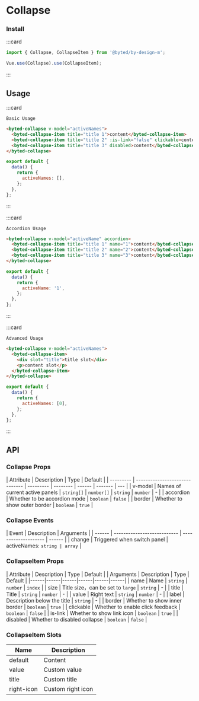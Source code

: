 # Collapse

### Install

:::card

```javascript
import { Collapse, CollapseItem } from '@byted/by-design-m';

Vue.use(Collapse).use(CollapseItem);
```

:::

## Usage

:::card

```topic
Basic Usage
```

```html
<byted-collapse v-model="activeNames">
  <byted-collapse-item title="title 1">content</byted-collapse-item>
  <byted-collapse-item title="title 2" :is-link="false" clickable>content</byted-collapse-item>
  <byted-collapse-item title="title 3" disabled>content</byted-collapse-item>
</byted-collapse>
```

```javascript
export default {
  data() {
    return {
      activeNames: [],
    };
  },
};
```

:::

:::card

```topic
Accordion Usage
```

```html
<byted-collapse v-model="activeName" accordion>
  <byted-collapse-item title="title 1" name="1">content</byted-collapse-item>
  <byted-collapse-item title="title 2" name="2">content</byted-collapse-item>
  <byted-collapse-item title="title 3" name="3">content</byted-collapse-item>
</byted-collapse>
```

```javascript
export default {
  data() {
    return {
      activeName: '1',
    };
  },
};
```

:::

:::card

```topic
Advanced Usage
```

```html
<byted-collapse v-model="activeNames">
  <byted-collapse-item>
    <div slot="title">title slot</div>
    <p>content slot</p>
  </byted-collapse-item>
</byted-collapse>
```

```javascript
export default {
  data() {
    return {
      activeNames: [0],
    };
  },
};
```

:::

## API

### Collapse Props

| Attribute | Description                    | Type      | Default  |
| --------- | ------------------------------ | --------- | -------- | ------ | ------- | --- |
| v-model   | Names of current active panels | `string[]` &#124; `number[]` &#124; `string` &#124; `number` | -   |
| accordion | Whether to be accordion mode   | `boolean` | `false`  |
| border    | Whether to show outer border   | `boolean` | `true`   |

### Collapse Events

| Event  | Description                 | Arguments            |
| ------ | --------------------------- | -------------------- | ------ |
| change | Triggered when switch panel | activeNames: `string | array` |

### CollapseItem Props

| Attribute | Description | Type | Default |
| Arguments | Description | Type | Default |
|------|------|------|------|------|------|
| name | Name | `string` &#124; `number` | `index` |
| size | Title size，can be set to `large` | `string` | - |
| title | Title | `string` &#124; `number` | - |
| value | Right text | `string` &#124; `number` | - |
| label | Description below the title | `string` | - |
| border | Whether to show inner border | `boolean` | `true` |
| clickable | Whether to enable click feedback | `boolean` | `false` |
| is-link | Whether to show link icon | `boolean` | `true` |
| disabled | Whether to disabled collapse | `boolean` | `false` |

### CollapseItem Slots

| Name       | Description       |
| ---------- | ----------------- |
| default    | Content           |
| value      | Custom value      |
| title      | Custom title      |
| right-icon | Custom right icon |
